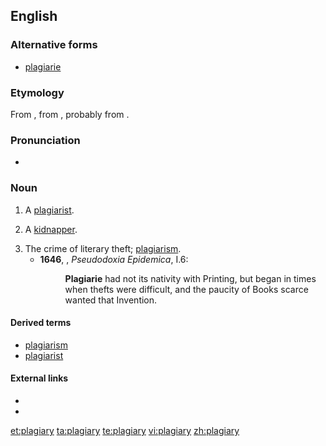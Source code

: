 ==English==
===Alternative forms===
*[[plagiarie]] {{defdate|16th-17th c.}}

===Etymology===
From {{etyl|la}} {{term|plagiairus|plagiārius|kidnapper, plagiarist}}, from {{term|plagium||kidnapping}}, probably from {{term|plaga||a net, snare, trap}}.

===Pronunciation===
*{{a|UK}} {{IPA|/ˈpleɪdʒ(ɪ)əɹi/}}

===Noun===
{{en-noun|plagiaries}}

# {{archaic}} A [[plagiarist]].
# {{obsolete}} A [[kidnapper]].
# The crime of literary theft; [[plagiarism]].
#*'''1646''', {{w|Thomas Browne}}, ''Pseudodoxia Epidemica'', I.6:
#*:'''Plagiarie''' had not its nativity with Printing, but began in times when thefts were difficult, and the paucity of Books scarce wanted that Invention.

====Derived terms====
* [[plagiarism]]
* [[plagiarist]]

====External links====
* {{R:Webster 1913}}
* {{R:Century 1911}}

[[et:plagiary]]
[[ta:plagiary]]
[[te:plagiary]]
[[vi:plagiary]]
[[zh:plagiary]]